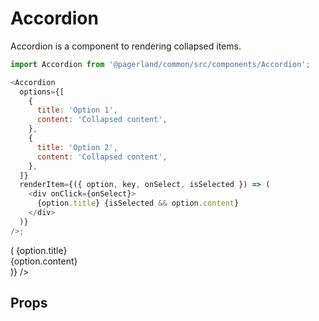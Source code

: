 


<Meta title="Themes/Landing/Components/Accordion" component={Accordion} />

# Accordion

Accordion is a component to rendering collapsed items.

```js
import Accordion from '@pagerland/common/src/components/Accordion';

<Accordion
  options={[
    {
      title: 'Option 1',
      content: 'Collapsed content',
    },
    {
      title: 'Option 2',
      content: 'Collapsed content',
    },
  ]}
  renderItem={({ option, key, onSelect, isSelected }) => (
    <div onClick={onSelect}>
      {option.title} {isSelected && option.content}
    </div>
  )}
/>;
```

<Preview>
  <Story name="Default">
    <Theme>
      <Accordion
        options={[
          {
            title: 'Lorem ipsum dolor sit amet, consectetur adipiscing',
            content:
              'Phasellus porta nibh metus, vel imperdiet dui viverra a. Vestibulum eget tempus lorem, eget placerat lacus. Quisque et metus velit. Lorem ipsum dolor sit amet, consectetur adipiscing elit.',
          },
          {
            title: 'Duis fermentum augue diam, at efficitur',
            content:
              'Aenean ante justo, sodales ut semper ac, consectetur id lacus. Pellentesque habitant morbi tristique senectus et netus et malesuada fames ac turpis egestas. Quisque vel risus turpis.',
          },
        ]}
        renderItem={({ option, key, onSelect, isSelected }) => (
          <Card onClick={onSelect} p={3} mb={2}>
            <Typography variant="h5">{option.title}</Typography>
            <Fade duration={600} collapse when={isSelected}>
              <div>
                <Typography pt={3}>{option.content}</Typography>
              </div>
            </Fade>
          </Card>
        )}
      />
    </Theme>
  </Story>
</Preview>

## Props

<Props of={Accordion} />
